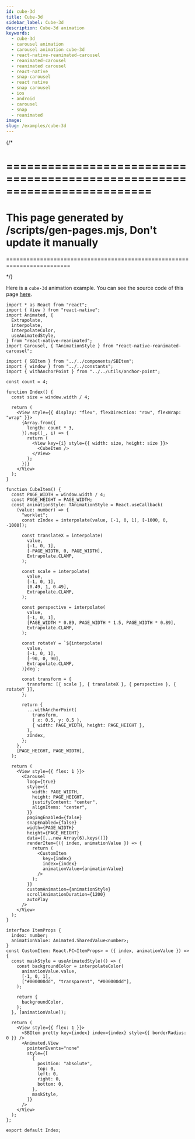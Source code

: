 ```yaml
---
id: cube-3d
title: Cube-3d
sidebar_label: Cube-3d
description: Cube-3d animation
keywords:
  - cube-3d
  - carousel animation
  - carousel animation cube-3d
  - react-native-reanimated-carousel
  - reanimated-carousel
  - reanimated carousel
  - react-native
  - snap-carousel
  - react native
  - snap carousel
  - ios
  - android
  - carousel
  - snap
  - reanimated
image:
slug: /examples/cube-3d
---
```


{/\*

# =========================================================================

# This page generated by /scripts/gen-pages.mjs, Don't update it manually

=========================================================================

\*/}

Here is a `cube-3d` animation example. You can see the source code of this page [here](https://github.com/dohooo/react-native-reanimated-carousel/blob/main/apps/app/src/pages/cube-3d/index.tsx).


<Page page="cube-3d" />

```tsx copy
import * as React from "react";
import { View } from "react-native";
import Animated, {
  Extrapolate,
  interpolate,
  interpolateColor,
  useAnimatedStyle,
} from "react-native-reanimated";
import Carousel, { TAnimationStyle } from "react-native-reanimated-carousel";

import { SBItem } from "../../components/SBItem";
import { window } from "../../constants";
import { withAnchorPoint } from "../../utils/anchor-point";

const count = 4;

function Index() {
  const size = window.width / 4;

  return (
    <View style={{ display: "flex", flexDirection: "row", flexWrap: "wrap" }}>
      {Array.from({
        length: count * 3,
      }).map((_, i) => {
        return (
          <View key={i} style={{ width: size, height: size }}>
            <CubeItem />
          </View>
        );
      })}
    </View>
  );
}

function CubeItem() {
  const PAGE_WIDTH = window.width / 4;
  const PAGE_HEIGHT = PAGE_WIDTH;
  const animationStyle: TAnimationStyle = React.useCallback(
    (value: number) => {
      "worklet";
      const zIndex = interpolate(value, [-1, 0, 1], [-1000, 0, -1000]);

      const translateX = interpolate(
        value,
        [-1, 0, 1],
        [-PAGE_WIDTH, 0, PAGE_WIDTH],
        Extrapolate.CLAMP,
      );

      const scale = interpolate(
        value,
        [-1, 0, 1],
        [0.49, 1, 0.49],
        Extrapolate.CLAMP,
      );

      const perspective = interpolate(
        value,
        [-1, 0, 1],
        [PAGE_WIDTH * 0.89, PAGE_WIDTH * 1.5, PAGE_WIDTH * 0.89],
        Extrapolate.CLAMP,
      );

      const rotateY = `${interpolate(
        value,
        [-1, 0, 1],
        [-90, 0, 90],
        Extrapolate.CLAMP,
      )}deg`;

      const transform = {
        transform: [{ scale }, { translateX }, { perspective }, { rotateY }],
      };

      return {
        ...withAnchorPoint(
          transform,
          { x: 0.5, y: 0.5 },
          { width: PAGE_WIDTH, height: PAGE_HEIGHT },
        ),
        zIndex,
      };
    },
    [PAGE_HEIGHT, PAGE_WIDTH],
  );

  return (
    <View style={{ flex: 1 }}>
      <Carousel
        loop={true}
        style={{
          width: PAGE_WIDTH,
          height: PAGE_HEIGHT,
          justifyContent: "center",
          alignItems: "center",
        }}
        pagingEnabled={false}
        snapEnabled={false}
        width={PAGE_WIDTH}
        height={PAGE_HEIGHT}
        data={[...new Array(6).keys()]}
        renderItem={({ index, animationValue }) => {
          return (
            <CustomItem
              key={index}
              index={index}
              animationValue={animationValue}
            />
          );
        }}
        customAnimation={animationStyle}
        scrollAnimationDuration={1200}
        autoPlay
      />
    </View>
  );
}

interface ItemProps {
  index: number;
  animationValue: Animated.SharedValue<number>;
}
const CustomItem: React.FC<ItemProps> = ({ index, animationValue }) => {
  const maskStyle = useAnimatedStyle(() => {
    const backgroundColor = interpolateColor(
      animationValue.value,
      [-1, 0, 1],
      ["#000000dd", "transparent", "#000000dd"],
    );

    return {
      backgroundColor,
    };
  }, [animationValue]);

  return (
    <View style={{ flex: 1 }}>
      <SBItem pretty key={index} index={index} style={{ borderRadius: 0 }} />
      <Animated.View
        pointerEvents="none"
        style={[
          {
            position: "absolute",
            top: 0,
            left: 0,
            right: 0,
            bottom: 0,
          },
          maskStyle,
        ]}
      />
    </View>
  );
};

export default Index;
```
